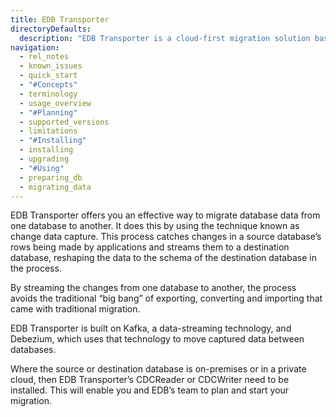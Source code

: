 ```yaml
---
title: EDB Transporter
directoryDefaults:
  description: "EDB Transporter is a cloud-first migration solution based on Debezium and Kafka. Change event data streaming enables secure, fault tolerant, and performant migrations to BigAnimal, on-premise EPAS/Postgres, or other cloud-hosted databases."
navigation:
  - rel_notes
  - known_issues
  - quick_start
  - "#Concepts"
  - terminology
  - usage_overview
  - "#Planning"
  - supported_versions
  - limitations
  - "#Installing"
  - installing
  - upgrading
  - "#Using"
  - preparing_db
  - migrating_data
---
```


EDB Transporter offers you an effective way to migrate database data from one database to another. It does this by using the technique
known as change data capture. This process catches changes in a source database’s rows being made by applications and streams them
to a destination database, reshaping the data to the schema of the destination database in the process.

By streaming the changes from one database to another, the process avoids the traditional “big bang” of exporting, converting and importing
that came with traditional migration.

EDB Transporter is built on Kafka, a data-streaming technology, and Debezium, which uses that technology to move captured data between databases.

Where the source or destination database is on-premises or in a private cloud, then EDB Transporter’s CDCReader or CDCWriter need to be installed.
This will enable you and EDB’s team to plan and start your migration.

